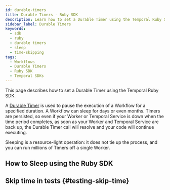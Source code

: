 ```yaml
---
id: durable-timers
title: Durable Timers - Ruby SDK
description: Learn how to set a Durable Timer using the Temporal Ruby SDK. Pause Workflow execution for days or months. Timers are persisted and efficient.
sidebar_label: Durable Timers
keywords:
  - sdk
  - ruby
  - durable timers
  - sleep
  - time-skipping
tags:
  - Workflows
  - Durable Timers
  - Ruby SDK
  - Temporal SDKs
---
```


This page describes how to set a Durable Timer using the Temporal Ruby SDK.

A [Durable Timer](/workflow-execution/timers-delays) is used to pause the execution of a Workflow for a specified duration.
A Workflow can sleep for days or even months.
Timers are persisted, so even if your Worker or Temporal Service is down when the time period completes, as soon as your Worker and Temporal Service are back up, the Durable Timer call will resolve and your code will continue executing.

Sleeping is a resource-light operation: it does not tie up the process, and you can run millions of Timers off a single Worker.


## How to Sleep using the Ruby SDK 
<!-- CONTENT-->

## Skip time in tests {#testing-skip-time}
<!-- CONTENT-->
